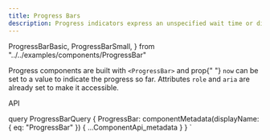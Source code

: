 ```yaml
---
title: Progress Bars
description: Progress indicators express an unspecified wait time or display the length of a process.
---
```


  ProgressBarBasic,
  ProgressBarSmall,
} from "../../examples/components/ProgressBar"

<Overview>
  Progress components are built with <code>&lt;ProgressBar&gt;</code> and prop{" "}
  <code>now</code> can be set to a value to indicate the progress so far.
  Attributes <code>role</code> and <code>aria</code> are already set to make it
  accessible.
</Overview>

<CodeBlock title="Basic" code={ProgressBarBasic}></CodeBlock>
<CodeBlock title="Small Variant" code={ProgressBarSmall}></CodeBlock>
<LinkedHeading h="2" id="progess-api" className="h1">
  API
</LinkedHeading>
<ComponentApi metadata={props.data.ProgressBar} />

  query ProgressBarQuery {
    ProgressBar: componentMetadata(displayName: { eq: "ProgressBar" }) {
      ...ComponentApi_metadata
    }
  }
`
